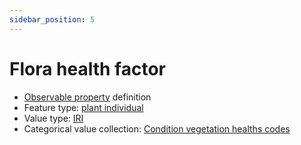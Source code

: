 ```yaml
---
sidebar_position: 5
---
```



# Flora health factor

- [Observable property](/viewers/dawe-vocabs?uri=https://linked.data.gov.au/def/nrm/2c1a3361-76a1-4037-af73-7fa580dae07f) definition
- Feature type: [plant individual](http://linked.data.gov.au/def/tern-cv/60d7edf8-98c6-43e9-841c-e176c334d270)
- Value type: [IRI](https://w3id.org/tern/ontologies/tern/IRI)
- Categorical value collection: [Condition vegetation healths codes](/viewers/dawe-vocabs?uri=https://linked.data.gov.au/def/nrm/92f30a6f-f19f-4c6b-af4b-914f79b2b2f3)

<Example
  protocolModule="targeted-survey-flora-protocol-observation"
  observableProperty="https://linked.data.gov.au/def/nrm/2c1a3361-76a1-4037-af73-7fa580dae07f"
/>
